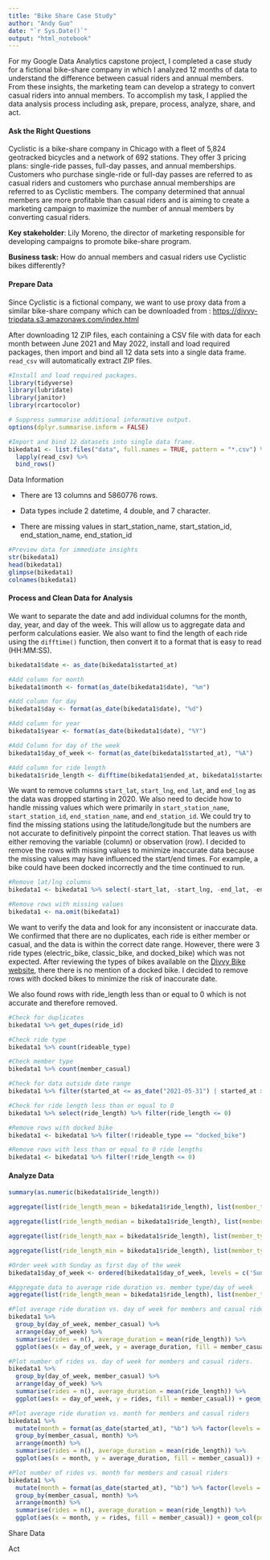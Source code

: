 ---
title: "Bike Share Case Study"
author: "Andy Guo"
date: "`r Sys.Date()`"
output: "html_notebook"
---

For my Google Data Analytics capstone project, I completed a case study for a fictional bike-share company in which I analyzed 12 months of data to understand the difference between casual riders and annual members. From these insights, the marketing team can develop a strategy to convert casual riders into annual members. To accomplish my task, I applied the data analysis process including ask, prepare, process, analyze, share, and act.

#### Ask the Right Questions

Cyclistic is a bike-share company in Chicago with a fleet of 5,824 geotracked bicycles and a network of 692 stations. They offer 3 pricing plans: single-ride passes, full-day passes, and annual memberships. Customers who purchase single-ride or full-day passes are referred to as casual riders and customers who purchase annual memberships are referred to as Cyclistic members. The company determined that annual members are more profitable than casual riders and is aiming to create a marketing campaign to maximize the number of annual members by converting casual riders.

**Key stakeholder**: Lily Moreno, the director of marketing responsible for developing campaigns to promote bike-share program.

**Business task:** How do annual members and casual riders use Cyclistic bikes differently?

#### Prepare Data

Since Cyclistic is a fictional company, we want to use proxy data from a similar bike-share company which can be downloaded from : <https://divvy-tripdata.s3.amazonaws.com/index.html>

After downloading 12 ZIP files, each containing a CSV file with data for each month between June 2021 and May 2022, install and load required packages, then import and bind all 12 data sets into a single data frame. `read_csv` will automatically extract ZIP files.

```{r load_packages}
#Install and load required packages.
library(tidyverse) 
library(lubridate) 
library(janitor)
library(rcartocolor)

# Suppress summarise additional informative output.
options(dplyr.summarise.inform = FALSE)
```

```{r import_and_bind}
#Import and bind 12 datasets into single data frame. 
bikedata1 <- list.files("data", full.names = TRUE, pattern = "*.csv") %>% 
  lapply(read_csv) %>% 
  bind_rows()
```

Data Information

-   There are 13 columns and 5860776 rows.

-   Data types include 2 datetime, 4 double, and 7 character.

-   There are missing values in start_station_name, start_station_id, end_station_name, end_station_id

```{r preview_data}
#Preview data for immediate insights
str(bikedata1)
head(bikedata1)
glimpse(bikedata1)
colnames(bikedata1)
```

#### Process and Clean Data for Analysis

We want to separate the date and add individual columns for the month, day, year, and day of the week. This will allow us to aggregate data and perform calculations easier. We also want to find the length of each ride using the `difftime()` function, then convert it to a format that is easy to read (HH:MM:SS).

```{r add_date_columns}
bikedata1$date <- as_date(bikedata1$started_at)

#Add column for month
bikedata1$month <- format(as_date(bikedata1$date), "%m")

#Add column for day
bikedata1$day <- format(as_date(bikedata1$date), "%d")

#Add column for year
bikedata1$year <- format(as_date(bikedata1$date), "%Y")

#Add Column for day of the week
bikedata1$day_of_week <- format(as_date(bikedata1$started_at), "%A")
```

```{r add_ride_length}
#Add column for ride length
bikedata1$ride_length <- difftime(bikedata1$ended_at, bikedata1$started_at) %>% as.numeric()
```

We want to remove columns `start_lat`, `start_lng`, `end_lat`, and `end_lng` as the data was dropped starting in 2020. We also need to decide how to handle missing values which were primarily in `start_station_name`, `start_station_id`, `end_station_name`, and `end_station_id`. We could try to find the missing stations using the latitude/longitude but the numbers are not accurate to definitively pinpoint the correct station. That leaves us with either removing the variable (column) or observation (row). I decided to remove the rows with missing values to minimize inaccurate data because the missing values may have influenced the start/end times. For example, a bike could have been docked incorrectly and the time continued to run.

```{r remove_irrelevant_data}
#Remove lat/lng columns
bikedata1 <- bikedata1 %>% select(-start_lat, -start_lng, -end_lat, -end_lng)

#Remove rows with missing values
bikedata1 <- na.omit(bikedata1)
```

We want to verify the data and look for any inconsistent or inaccurate data. We confirmed that there are no duplicates, each ride is either member or casual, and the data is within the correct date range. However, there were 3 ride types (electric_bike, classic_bike, and docked_bike) which was not expected. After reviewing the types of bikes available on the [Divvy Bike website](https://divvybikes.com/how-it-works/meet-the-bikes), there there is no mention of a docked bike. I decided to remove rows with docked bikes to minimize the risk of inaccurate date.

We also found rows with ride_length less than or equal to 0 which is not accurate and therefore removed.

```{r verify_data}
#Check for duplicates
bikedata1 %>% get_dupes(ride_id)

#Check ride type
bikedata1 %>% count(rideable_type)

#Check member type
bikedata1 %>% count(member_casual)

#Check for data outside date range
bikedata1 %>% filter(started_at <= as_date("2021-05-31") | started_at >= as_date("2022-06-01"))

#Check for ride length less than or equal to 0
bikedata1 %>% select(ride_length) %>% filter(ride_length <= 0)
```

```{r remove_dirty_data}
#Remove rows with docked bike
bikedata1 <- bikedata1 %>% filter(!rideable_type == "docked_bike")

#Remove rows with less than or equal to 0 ride lengths
bikedata1 <- bikedata1 %>% filter(!ride_length <= 0)
```

#### Analyze Data

```{r summary_ride_length}
summary(as.numeric(bikedata1$ride_length))
```

```{r aggregate_data}
aggregate(list(ride_length_mean = bikedata1$ride_length), list(member_type = bikedata1$member_casual), mean)

aggregate(list(ride_length_median = bikedata1$ride_length), list(member_type = bikedata1$member_casual), median)

aggregate(list(ride_length_max = bikedata1$ride_length), list(member_type = bikedata1$member_casual), max)

aggregate(list(ride_length_min = bikedata1$ride_length), list(member_type = bikedata1$member_casual), min)
```

```{r aggregate_order_data}
#Order week with Sunday as first day of the week 
bikedata1$day_of_week <- ordered(bikedata1$day_of_week, levels = c('Sunday', 'Monday', 'Tuesday', 'Wednesday', 'Thursday', 'Friday', 'Saturday'))

#Aggregate data to average ride duration vs. member type/day of week
aggregate(list(ride_length_mean = bikedata1$ride_length), list(member_type = bikedata1$member_casual, day_of_week = bikedata1$day_of_week), mean)

```

```{r plot_day_of_week}
#Plot average ride duration vs. day of week for members and casual riders.
bikedata1 %>% 
  group_by(day_of_week, member_casual) %>% 
  arrange(day_of_week) %>% 
  summarise(rides = n(), average_duration = mean(ride_length)) %>% 
  ggplot(aes(x = day_of_week, y = average_duration, fill = member_casual)) + geom_col(position = "dodge") + scale_fill_carto_d(palette = "Vivid") + labs(x = "Day of Week", y = "Average Ride Duration (Seconds)", title = "Average Ride Duration vs. Day of Week for Members and Casual Riders") + theme(plot.title = element_text(hjust = 0.5), legend.title = element_blank())

#Plot number of rides vs. day of week for members and casual riders.
bikedata1 %>% 
  group_by(day_of_week, member_casual) %>% 
  arrange(day_of_week) %>% 
  summarise(rides = n(), average_duration = mean(ride_length)) %>% 
  ggplot(aes(x = day_of_week, y = rides, fill = member_casual)) + geom_col(position = "dodge") + scale_fill_carto_d(palette = "Vivid") + labs(x = "Day of Week", y = "Number of Rides", title = "Number of Rides vs. Day of Week for Members and Casual Riders") + theme(plot.title = element_text(hjust = 0.5), legend.title = element_blank())
```

```{r plot_month}
#Plot average ride duration vs. month for members and casual riders
bikedata1 %>% 
  mutate(month = format(as_date(started_at), "%b") %>% factor(levels = month.abb)) %>% 
  group_by(member_casual, month) %>% 
  arrange(month) %>% 
  summarise(rides = n(), average_duration = mean(ride_length)) %>% 
  ggplot(aes(x = month, y = average_duration, fill = member_casual)) + geom_col(position = "dodge") + scale_fill_carto_d(palette = "Vivid") + labs(x = "Month", y = "Average Ride Duration (Seconds)", title = "Average Ride Duration vs. Month for Members and Casual Riders") + theme(plot.title = element_text(hjust = 0.5), legend.title = element_blank())

#Plot number of rides vs. month for members and casual riders
bikedata1 %>% 
  mutate(month = format(as_date(started_at), "%b") %>% factor(levels = month.abb)) %>% 
  group_by(member_casual, month) %>% 
  arrange(month) %>% 
  summarise(rides = n(), average_duration = mean(ride_length)) %>% 
  ggplot(aes(x = month, y = rides, fill = member_casual)) + geom_col(position = "dodge") + scale_fill_carto_d(palette = "Vivid") + labs(x = "Month", y = "Number of Rides", title = "Number of Rides vs. Month for Members and Casual Riders") + theme(plot.title = element_text(hjust = 0.5), legend.title = element_blank())
```

Share Data

Act

